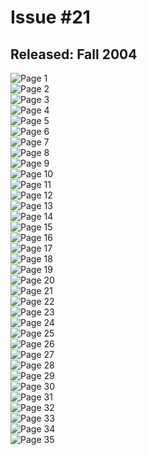 # Issue #21
## Released: Fall 2004

![Page 1](https://cdn.sitekickremastered.com/images/whoa_magazine/issue_21/1.jpg)  
![Page 2](https://cdn.sitekickremastered.com/images/whoa_magazine/issue_21/2.jpg)  
![Page 3](https://cdn.sitekickremastered.com/images/whoa_magazine/issue_21/3.jpg)  
![Page 4](https://cdn.sitekickremastered.com/images/whoa_magazine/issue_21/4.jpg)  
![Page 5](https://cdn.sitekickremastered.com/images/whoa_magazine/issue_21/5.jpg)  
![Page 6](https://cdn.sitekickremastered.com/images/whoa_magazine/issue_21/6.jpg)  
![Page 7](https://cdn.sitekickremastered.com/images/whoa_magazine/issue_21/7.jpg)  
![Page 8](https://cdn.sitekickremastered.com/images/whoa_magazine/issue_21/8.jpg)  
![Page 9](https://cdn.sitekickremastered.com/images/whoa_magazine/issue_21/9.jpg)  
![Page 10](https://cdn.sitekickremastered.com/images/whoa_magazine/issue_21/10.jpg)  
![Page 11](https://cdn.sitekickremastered.com/images/whoa_magazine/issue_21/11.jpg)  
![Page 12](https://cdn.sitekickremastered.com/images/whoa_magazine/issue_21/12.jpg)  
![Page 13](https://cdn.sitekickremastered.com/images/whoa_magazine/issue_21/13.jpg)  
![Page 14](https://cdn.sitekickremastered.com/images/whoa_magazine/issue_21/14.jpg)  
![Page 15](https://cdn.sitekickremastered.com/images/whoa_magazine/issue_21/15.jpg)  
![Page 16](https://cdn.sitekickremastered.com/images/whoa_magazine/issue_21/16.jpg)  
![Page 17](https://cdn.sitekickremastered.com/images/whoa_magazine/issue_21/17.jpg)  
![Page 18](https://cdn.sitekickremastered.com/images/whoa_magazine/issue_21/18.jpg)  
![Page 19](https://cdn.sitekickremastered.com/images/whoa_magazine/issue_21/19.jpg)  
![Page 20](https://cdn.sitekickremastered.com/images/whoa_magazine/issue_21/20.jpg)  
![Page 21](https://cdn.sitekickremastered.com/images/whoa_magazine/issue_21/21.jpg)  
![Page 22](https://cdn.sitekickremastered.com/images/whoa_magazine/issue_21/22.jpg)  
![Page 23](https://cdn.sitekickremastered.com/images/whoa_magazine/issue_21/23.jpg)  
![Page 24](https://cdn.sitekickremastered.com/images/whoa_magazine/issue_21/24.jpg)  
![Page 25](https://cdn.sitekickremastered.com/images/whoa_magazine/issue_21/25.jpg)  
![Page 26](https://cdn.sitekickremastered.com/images/whoa_magazine/issue_21/26.jpg)  
![Page 27](https://cdn.sitekickremastered.com/images/whoa_magazine/issue_21/27.jpg)  
![Page 28](https://cdn.sitekickremastered.com/images/whoa_magazine/issue_21/28.jpg)  
![Page 29](https://cdn.sitekickremastered.com/images/whoa_magazine/issue_21/29.jpg)  
![Page 30](https://cdn.sitekickremastered.com/images/whoa_magazine/issue_21/30.jpg)  
![Page 31](https://cdn.sitekickremastered.com/images/whoa_magazine/issue_21/31.jpg)  
![Page 32](https://cdn.sitekickremastered.com/images/whoa_magazine/issue_21/32.jpg)  
![Page 33](https://cdn.sitekickremastered.com/images/whoa_magazine/issue_21/33.jpg)  
![Page 34](https://cdn.sitekickremastered.com/images/whoa_magazine/issue_21/34.jpg)  
![Page 35](https://cdn.sitekickremastered.com/images/whoa_magazine/issue_21/35.jpg)  
